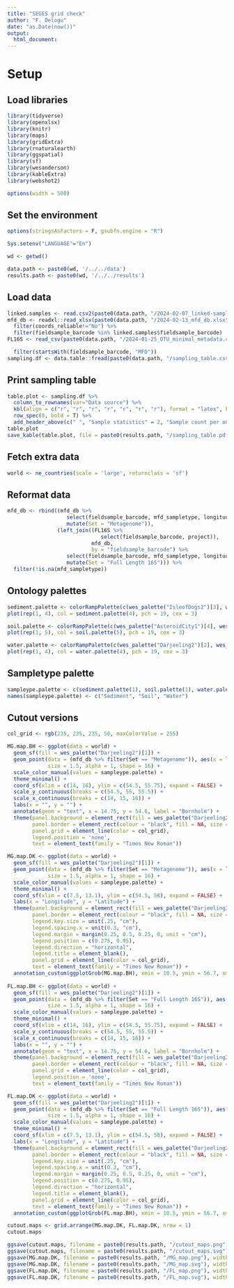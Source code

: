 ```yaml
---
title: "SEGES grid check"
author: "F. Delogu"
date: "as.Date(now())"
output:
  html_document:
---
```


# Setup

## Load libraries
```r
library(tidyverse)
library(openxlsx)
library(knitr)
library(maps)
library(gridExtra)
library(rnaturalearth)
library(ggspatial)
library(sf)
library(wesanderson)
library(kableExtra)
library(webshot2)

options(width = 500)
```

## Set the environment
```r
options(stringsAsFactors = F, gsubfn.engine = "R")

Sys.setenv("LANGUAGE"="En")

wd <- getwd()

data.path <- paste0(wd, '/../../data')
results.path <- paste0(wd, '/../../results')
```

## Load data
```r
linked.samples <- read.csv2(paste0(data.path, "/2024-02-07_linked-samples.csv"))
mfd_db <- readxl::read_xlsx(paste0(data.path, "/2024-02-13_mfd_db.xlsx")) %>%
  filter(coords_reliable!="No") %>%
  filter(fieldsample_barcode %in% linked.samples$fieldsample_barcode)
FL16S <- read_csv(paste0(data.path, "/2024-01-25_OTU_minimal_metadata.csv")) %>% # OLD mfd_analyse_metadata.csv

  filter(startsWith(fieldsample_barcode, "MFD"))
sampling.df <- data.table::fread(paste0(data.path, "/sampling_table.csv"))
```

## Print sampling table
```r
table.plot <- sampling.df %>%
  column_to_rownames(var="Data source") %>%
  kbl(align = c("r", "r", "r", "r", "r", "r", "r"), format = "latex", booktabs = T) %>%
  row_spec(0, bold = T) %>%
  add_header_above(c(" ", "Sample statistics" = 2, "Sample count per ontology level [N]" = 5), bold = T)
table.plot
save_kable(table.plot, file = paste0(results.path, "/sampling_table.pdf"), family="Times")
```


## Fetch extra data
```r
world <- ne_countries(scale = 'large', returnclass = 'sf')
```


## Reformat data
```r
mfd_db <- rbind((mfd_db %>%
                   select(fieldsample_barcode, mfd_sampletype, longitude, latitude, sampling_date) %>%
                   mutate(Set = "Metagenome")),
                (left_join((FL16S %>%
                              select(fieldsample_barcode, project)),
                           mfd_db,
                           by = "fieldsample_barcode") %>%
                   select(fieldsample_barcode, mfd_sampletype, longitude, latitude, sampling_date) %>%
                   mutate(Set = "Full Length 16S"))) %>%
  filter(!is.na(mfd_sampletype))
```

## Ontology palettes
```r
sediment.palette <- colorRampPalette(c(wes_palette("IsleofDogs2")[3], wes_palette("FantasticFox1")[1]))
plot(rep(1, 4), col = sediment.palette(4), pch = 19, cex = 3)

soil.palette <- colorRampPalette(c(wes_palette("AsteroidCity1")[4], wes_palette("AsteroidCity1")[1]))
plot(rep(1, 5), col = soil.palette(5), pch = 19, cex = 3)

water.palette <- colorRampPalette(c(wes_palette("Darjeeling2")[2], wes_palette("Zissou1")[2]))
plot(rep(1, 4), col = water.palette(4), pch = 19, cex = 3)
```

## Sampletype palette
```r
sampleype.palette <- c(sediment.palette(1), soil.palette(1), water.palette(1))
names(sampleype.palette) <- c("Sediment", "Soil", "Water")
```

## Cutout versions
```r
col_grid <- rgb(235, 235, 235, 50, maxColorValue = 255)

MG.map.BH <- ggplot(data = world) + 
  geom_sf(fill = wes_palette("Darjeeling2")[1]) + 
  geom_point(data = (mfd_db %>% filter(Set == "Metagenome")), aes(x = longitude, y = latitude, color = mfd_sampletype), 
             size = 1.5, alpha = 1, shape = 16) +
  scale_color_manual(values = sampleype.palette) +
  theme_minimal() + 
  coord_sf(xlim = c(14, 16), ylim = c(54.5, 55.75), expand = FALSE) +
  scale_y_continuous(breaks = c(54.5, 55, 55.5)) +
  scale_x_continuous(breaks = c(14, 15, 16)) +
  labs(x = "", y = "") +
  annotate(geom = "text", x = 14.75, y = 54.6, label = "Bornholm") +
  theme(panel.background = element_rect(fill = wes_palette("Darjeeling2")[4]),
        panel.border = element_rect(colour = "black", fill = NA, size = 0.5),
        panel.grid = element_line(color = col_grid),
        legend.position = 'none',
        text = element_text(family = "Times New Roman"))

MG.map.DK <- ggplot(data = world) + 
  geom_sf(fill = wes_palette("Darjeeling2")[1]) + 
  geom_point(data = (mfd_db %>% filter(Set == "Metagenome")), aes(x = longitude, y = latitude, color = mfd_sampletype), 
             size = 1.5, alpha = 1, shape = 16) +
  scale_color_manual(values = sampleype.palette) +
  theme_minimal() + 
  coord_sf(xlim = c(7.5, 13.1), ylim = c(54.5, 58), expand = FALSE) + 
  labs(x = "Longitude", y = "Latitude") + 
  theme(panel.background = element_rect(fill = wes_palette("Darjeeling2")[4]),
        panel.border = element_rect(colour = "black", fill = NA, size = 0.5),
        legend.key.size = unit(.25, "cm"),
        legend.spacing.x = unit(0.3, "cm"),
        legend.margin = margin(0.25, 0.5, 0.25, 0, unit = "cm"),
        legend.position = c(0.275, 0.95),
        legend.direction = "horizontal",
        legend.title = element_blank(),
        panel.grid = element_line(color = col_grid),
        text = element_text(family = "Times New Roman")) +
  annotation_custom(ggplotGrob(MG.map.BH), xmin = 10.5, ymin = 56.7, xmax = 13.0, ymax = 58)
  
FL.map.BH <- ggplot(data = world) + 
  geom_sf(fill = wes_palette("Darjeeling2")[1]) + 
  geom_point(data = (mfd_db %>% filter(Set == "Full Length 16S")), aes(x = longitude, y = latitude, color = mfd_sampletype), 
             size = 1.5, alpha = 1, shape = 16) +
  scale_color_manual(values = sampleype.palette) +
  theme_minimal() + 
  coord_sf(xlim = c(14, 16), ylim = c(54.5, 55.75), expand = FALSE) +
  scale_y_continuous(breaks = c(54.5, 55, 55.5)) +
  scale_x_continuous(breaks = c(14, 15, 16)) +
  labs(x = "", y = "") +
  annotate(geom = "text", x = 14.75, y = 54.6, label = "Bornholm") +
  theme(panel.background = element_rect(fill = wes_palette("Darjeeling2")[4]),
        panel.border = element_rect(colour = "black", fill = NA, size = 0.5),
        panel.grid = element_line(color = col_grid),
        legend.position = 'none',
        text = element_text(family = "Times New Roman"))

FL.map.DK <- ggplot(data = world) + 
  geom_sf(fill = wes_palette("Darjeeling2")[1]) + 
  geom_point(data = (mfd_db %>% filter(Set == "Full Length 16S")), aes(x = longitude, y = latitude, color = mfd_sampletype), 
             size = 1.5, alpha = 1, shape = 16) +
  scale_color_manual(values = sampleype.palette) +
  theme_minimal() +
  coord_sf(xlim = c(7.5, 13.1), ylim = c(54.5, 58), expand = FALSE) + 
  labs(x = "Longitude", y = "Latitude") + 
  theme(panel.background = element_rect(fill = wes_palette("Darjeeling2")[4]),
        panel.border = element_rect(colour = "black", fill = NA, size = 0.5),
        legend.key.size = unit(.25, "cm"),
        legend.spacing.x = unit(0.3, "cm"),
        legend.margin = margin(0.25, 0.5, 0.25, 0, unit = "cm"),
        legend.position = c(0.275, 0.95),
        legend.direction = "horizontal",
        legend.title = element_blank(),
        panel.grid = element_line(color = col_grid),
        text = element_text(family = "Times New Roman")) +
  annotation_custom(ggplotGrob(FL.map.BH), xmin = 10.5, ymin = 56.7, xmax = 13.0, ymax = 58)

cutout.maps <- grid.arrange(MG.map.DK, FL.map.DK, nrow = 1)
cutout.maps

ggsave(cutout.maps, filename = paste0(results.path, "/cutout_maps.png"), width = 12, height = 6, dpi = "retina")
ggsave(cutout.maps, filename = paste0(results.path, "/cutout_maps.svg"), width = 12, height = 6, dpi = "retina")
ggsave(MG.map.DK, filename = paste0(results.path, "/MG_map.png"), width = 6, height = 6, dpi = "retina")
ggsave(MG.map.DK, filename = paste0(results.path, "/MG_map.svg"), width = 6, height = 6, dpi = "retina")
ggsave(FL.map.DK, filename = paste0(results.path, "/FL_map.png"), width = 6, height = 6, dpi = "retina")
ggsave(FL.map.DK, filename = paste0(results.path, "/FL_map.svg"), width = 6, height = 6, dpi = "retina")
```



